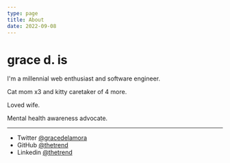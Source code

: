 ```yaml
---
type: page
title: About
date: 2022-09-08
---
```


# grace d. is

I'm a millennial web enthusiast and software engineer.

Cat mom x3 and kitty caretaker of 4 more.

Loved wife.

Mental health awareness advocate.

---

- Twitter [@gracedelamora](https://twitter.com/gracedelamora)
- GitHub [@thetrend](https://github.com/thetrend)
- Linkedin [@thetrend](https://linkedin.com/in/thetrend)
